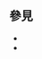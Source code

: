 <noinclude>{{template shortcut|neuro-stub}}</noinclude>{{asbox
| image     =
| pix       = 40
| subject   = [[神經科學]] 
| qualifier = 
| category  = 神經科學小作品
| tempsort  =  *
| name      = Template:Neuroscience-stub
}}<noinclude>

==參見==
*{{tl|psych-stub}}
*{{tl|psychiatry-stub}}
</noinclude>